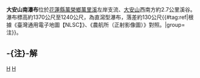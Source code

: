 {{Infobox waterfall
| name = 大安山南瀑布
| photo =
| photo_width = 275
| photo_caption =
| map =
| map_width =
| lat_d = |lat_m = |lat_s = |lat_NS =
| long_d = |long_m = |long_s = |long_EW =
| region =
| source =
| coords_ref = {{座標|23|47|54.80|N|121|17|51.00|E|}}
| location = [[台灣|台灣]][[花蓮縣|花蓮縣]][[萬榮鄉|萬榮鄉]]
| type =
| elevation = 1370～1240公尺
| height = 130公尺
| height_longest = 130公尺
| number_drops = 1
| width =
| average_width =
| watercourse = [[花蓮溪|花蓮溪]] - [[萬里溪|萬里溪]]支流
| average_flow =
| world_rank =
}}
'''大安山南瀑布'''位於[[花蓮縣|花蓮縣]][[萬榮鄉|萬榮鄉]][[萬里溪|萬里溪]]左岸支流、[[大安山|大安山]]西南方約2.7公里溪谷。瀑布標高約1370公尺至1240公尺，為直瀉型瀑布，落差約130公尺{{#tag:ref|根據《臺灣通用電子地圖【NLSC】》、《農航所（正射影像圖）》對照。|group=注}}。

== -{注}-解 ==
{{reflist|group=注}}

{{TW-geo-stub}}
{{台灣瀑布}}

[[Category:花蓮縣瀑布|H]]
[[Category:萬榮鄉|H]]